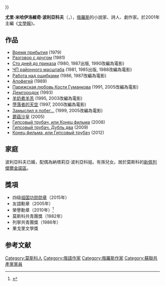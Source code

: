 {{Infobox Politician
| name          = {{lang|ru|Юрий Михайлович Поляков}}<br>尤里·米哈伊洛維奇·波利亞科夫
| image         = Yury Polyakov 2019.jpg
| caption       =
| birth_date    = {{birth date and age|1954|11|12}}
| birth_place   = {{USSR}}[[莫斯科|莫斯科]]
| nationality   ={{USSR}}<br />{{俄羅斯}}
| religion      = 
|awards={{四级祖国功勋勋章}} {{荣誉勋章 (俄罗斯联邦)}} {{俄罗斯友谊勋章}}
|module         =  {{ Listen| embed=yes |filename= Yurij Polyakov voice.oga |title=波利亚科夫的声音|type= speech |description=2010年2月2日录制}}
}}

'''尤里·米哈伊洛維奇·波利亞科夫'''（{{lang-ru|Юрий Михайлович Поляков}}，{{bd|1954年||}}），[[俄羅斯|俄羅斯]]的小說家、詩人、劇作家。於2001年主編《[[文學報|文學報]]》。

== 作品 ==
* [[Время_прибытия|Время прибытия]] (1979)
* [[Разговор_с_другом|Разговор с другом]] (1981)
* [[Сто_дней_до_приказа_(повесть)|Сто дней до приказа]] (1980, 1987出版, 1990改編為電影)
* [[ЧП_районного_масштаба|ЧП районного масштаба]] (1981, 1985出版, 1988改編為電影)
* [[Работа_над_ошибками|Работа над ошибками]] (1986, 1987改編為電影)
* [[Апофегей|Апофегей]] (1989)
* [[Парижская_любовь_Кости_Гуманкова|Парижская любовь Кости Гуманкова]] (1991, 2005改編為電影)
* [[Демгородок|Демгородок]] (1993)
* [[羊奶煮羊羔|羊奶煮羊羔]] (1995, 2003改編為電影)
* [[墮落者的天空|墮落者的天空]] (1997, 2000改編為電影)
* [[Замыслил_я_побег...|Замыслил я побег...]] (1999, 2005改編為電影)
* [[蘑菇沙皇|蘑菇沙皇]] (2005)
* [[Гипсовый_трубач,_или_Конец_фильма|Гипсовый трубач, или Конец фильма]] (2008)
* [[Гипсовый_трубач._Дубль_два|Гипсовый трубач. Дубль два]] (2009)
* [[Конец_фильма,_или_Гипсовый_трубач|Конец фильма, или Гипсовый трубач]] (2012)
== 家庭==
波利亞科夫已婚，配偶為納塔莉亞·波利亞科娃。有孫兒女。居於莫斯科的[[新佩列傑爾金諾區|新佩列傑爾金諾區]]。

== 獎項==
*四级[[祖国功勋勋章|祖国功勋勋章]]（2015年）
*友誼勳章（2005年）
*榮譽勳章（2010年）<ref>{{cite news |title=人生有限 要读好书 |work=[[人民日报|人民日报]] |date=2014年5月11日 |page=第7版}}</ref>
*莫斯科共青團獎（1982年）
*列寧共青團獎（1986年）
*果戈里文學獎
==参考文献==
{{reflist}}
{{Authority control}}
{{作家小作品}}
{{DEFAULTSORT:Poljakov, Jurij}}
[[Category:莫斯科人|Category:莫斯科人]]
[[Category:俄語作家|Category:俄語作家]]
[[Category:俄羅斯作家|Category:俄羅斯作家]]
[[Category:蘇聯共產黨黨員|Category:蘇聯共產黨黨員]]